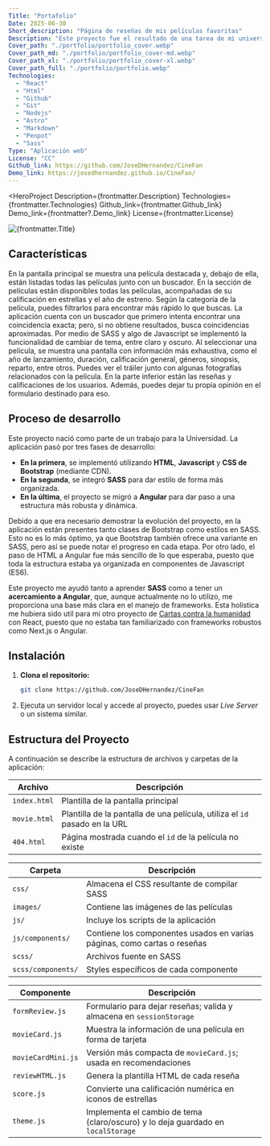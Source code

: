 ```yaml
---
Title: "Portafolio"
Date: 2025-06-30
Short_description: "Página de reseñas de mis películas favoritas"
Description: "Este proyecto fue el resultado de una tarea de mi universidad y es una página de películas con un sistema de reseñas, en el cual se muestran mis peliculas favritas, junto con reseñas y calificaciones. en este proyecto aprendi el uso de SASS y los placeholders o esqueletos para mejorar el diseño y evitar el desplazmiento de componenetes. Al principio se desarrollo solo con bootstrap (cnd) pero despues exigieron el uso de sass"
Cover_path: "./portfolio/portfolio_cover.webp"
Cover_path_md: "./portfolio/portfolio_cover-md.webp"
Cover_path_xl: "./portfolio/portfolio_cover-xl.webp"
Cover_path_full: "./portfolio/portfolio.webp"
Technologies:
  - "React"
  - "Html"
  - "Github"
  - "Git"
  - "Nodejs"
  - "Astro"
  - "Markdown"
  - "Penpot"
  - "Sass"
Type: "Aplicación web"
License: "CC"
Github_link: https://github.com/JoseDHernandez/CineFan
Demo_link: https://josedhernandez.github.io/CineFan/
---
```



<HeroProject
  Description={frontmatter.Description}
  Technologies={frontmatter.Technologies}
  Github_link={frontmatter.Github_link}
  Demo_link={frontmatter?.Demo_link}
  License={frontmatter.License}
>
  <Image src={Imagen} alt={frontmatter.Title} />
</HeroProject>

## Características

<FeatureCard title="Película destacada" image={Imagen}>
  En la pantalla principal se muestra una película destacada y, debajo de ella,
  están listadas todas las películas junto con un buscador.
</FeatureCard>

<FeatureCard title="Listado de películas" image={Image1}>
  En la sección de películas están disponibles todas las películas, acompañadas
  de su calificación en estrellas y el año de estreno.
</FeatureCard>

<FeatureCard title="Filtrado de películas" image={Image2}>
  Según la categoría de la película, puedes filtrarlos para encontrar más rápido
  lo que buscas.
</FeatureCard>

<FeatureCard title="Buscador de películas" image={Image3}>
  La aplicación cuenta con un buscador que primero intenta encontrar una
  coincidencia exacta; pero, si no obtiene resultados, busca coincidencias
  aproximadas.
</FeatureCard>

<FeatureCard title="Tema oscuro" image={Image4}>
  Por medio de SASS y algo de Javascript se implementó la funcionalidad de
  cambiar de tema, entre claro y oscuro.
</FeatureCard>

<FeatureCard title="Información detallada de la película" image={Image5}>
  Al seleccionar una película, se muestra una pantalla con información más
  exhaustiva, como el año de lanzamiento, duración, calificación general,
  géneros, sinopsis, reparto, entre otros.
</FeatureCard>

<FeatureCard title="Tráiler y galería de fotos" image={Image6}>
  Puedes ver el tráiler junto con algunas fotografías relacionados con la
  película.
</FeatureCard>

<FeatureCard title="Reseñas" image={Image7}>
  En la parte inferior están las reseñas y calificaciones de los usuarios.
  Además, puedes dejar tu propia opinión en el formulario destinado para eso.
</FeatureCard>

## Proceso de desarrollo

Este proyecto nació como parte de un trabajo para la Universidad. La aplicación pasó por tres fases de desarrollo:

- **En la primera**, se implementó utilizando **HTML**, **Javascript** y **CSS de Bootstrap** (mediante CDN).
- **En la segunda**, se integró **SASS** para dar estilo de forma más organizada.
- **En la última**, el proyecto se migró a **Angular** para dar paso a una estructura más robusta y dinámica.

Debido a que era necesario demostrar la evolución del proyecto, en la aplicación están presentes tanto clases de Bootstrap como estilos en SASS. Esto no es lo más óptimo, ya que Bootstrap también ofrece una variante en SASS, pero así se puede notar el progreso en cada etapa. Por otro lado, el paso de HTML a Angular fue más sencillo de lo que esperaba, puesto que toda la estructura estaba ya organizada en componentes de Javascript (ES6).

Este proyecto me ayudó tanto a aprender **SASS** como a tener un **acercamiento a Angular**, que, aunque actualmente no lo utilizo, me proporciona una base más clara en el manejo de frameworks. Esta holística me hubiera sido util para mi otro proyecto de [Cartas contra la humanidad](/proyectos/cards-against-humanity) con React, puesto que no estaba tan familiarizado con frameworks robustos como Next.js o Angular.

## Instalación

1. **Clona el repositorio:**

   ```bash
   git clone https://github.com/JoseDHernandez/CineFan
   ```

2. Ejecuta un servidor local y accede al proyecto, puedes usar _Live Server_ o un sistema similar.

## Estructura del Proyecto

A continuación se describe la estructura de archivos y carpetas de la aplicación:

| Archivo      | Descripción                                                                |
| ------------ | -------------------------------------------------------------------------- |
| `index.html` | Plantilla de la pantalla principal                                         |
| `movie.html` | Plantilla de la pantalla de una película, utiliza el `id` pasado en la URL |
| `404.html`   | Página mostrada cuando el `id` de la película no existe                    |

| Carpeta            | Descripción                                                              |
| ------------------ | ------------------------------------------------------------------------ |
| `css/`             | Almacena el CSS resultante de compilar SASS                              |
| `images/`          | Contiene las imágenes de las películas                                   |
| `js/`              | Incluye los scripts de la aplicación                                     |
| `js/components/`   | Contiene los componentes usados en varias páginas, como cartas o reseñas |
| `scss/`            | Archivos fuente en SASS                                                  |
| `scss/components/` | Styles específicos de cada componente                                    |

| Componente         | Descripción                                                                      |
| ------------------ | -------------------------------------------------------------------------------- |
| `formReview.js`    | Formulario para dejar reseñas; valida y almacena en `sessionStorage`             |
| `movieCard.js`     | Muestra la información de una película en forma de tarjeta                       |
| `movieCardMini.js` | Versión más compacta de `movieCard.js`; usada en recomendaciones                 |
| `reviewHTML.js`    | Genera la plantilla HTML de cada reseña                                          |
| `score.js`         | Convierte una calificación numérica en iconos de estrellas                       |
| `theme.js`         | Implementa el cambio de tema (claro/oscuro) y lo deja guardado en `localStorage` |
